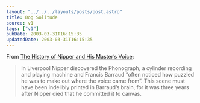 ```yaml
---
layout: "../../../layouts/posts/post.astro"
title: Dog Solitude
source: v1
tags: ["v1"]
pubDate: 2003-03-31T16:15:35
updatedDate: 2003-03-31T16:15:35
---
```


From [The History of Nipper and His Master&#8217;s Voice][1]:

> In Liverpool Nipper discovered the Phonograph, a cylinder recording and playing machine and Francis Barraud &#8220;often noticed how puzzled he was to make out where the voice came from&#8221;. This scene must have been indelibly printed in Barraud&#8217;s brain, for it was three years after Nipper died that he committed it to canvas.

[1]: http://www.danbbs.dk/~erikoest/nipper.htm
